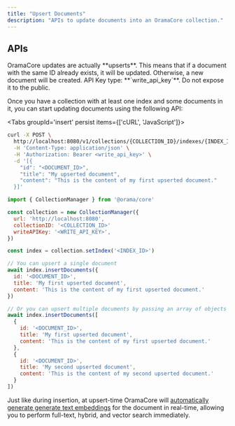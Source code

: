 ```yaml
---
title: "Upsert Documents"
description: "APIs to update documents into an OramaCore collection."
---
```


## APIs

<Callout type='warn'>
OramaCore updates are actually **upserts**. This means that if a document with the same ID already exists, it will be updated. Otherwise, a new document will be created.
</Callout>

<Callout>
API Key type: **`write_api_key`**. Do not expose it to the public.
</Callout>

Once you have a collection with at least one index and some documents in it, you can start updating documents using the following API:

<Tabs groupId='insert' persist items={['cURL', 'JavaScript']}>
```bash tab="cURL"
curl -X POST \
  http://localhost:8080/v1/collections/{COLLECTION_ID}/indexes/{INDEX_ID}/insert \
  -H 'Content-Type: application/json' \
  -H 'Authorization: Bearer <write_api_key>' \
  -d '[{
    "id": "<DOCUMENT_ID>",
    "title": "My upserted document",
    "content": "This is the content of my first upserted document."
  }]'
```

```js tab="JavaScript"
import { CollectionManager } from '@orama/core'

const collection = new CollectionManager({
  url: 'http://localhost:8080',
  collectionID: '<COLLECTION_ID>'
  writeAPIKey: '<WRITE_API_KEY>',
})

const index = collection.setIndex('<INDEX_ID>')

// You can upsert a single document
await index.insertDocuments({
  id: '<DOCUMENT_ID>',
  title: 'My first upserted document',
  content: 'This is the content of my first upserted document.'
})

// Or you can upsert multiple documents by passing an array of objects
await index.insertDocuments([
  {
    id: '<DOCUMENT_ID>',
    title: 'My first upserted document',
    content: 'This is the content of my first upserted document.'
  },
  {
    id: '<DOCUMENT_ID>',
    title: 'My second upserted document',
    content: 'This is the content of my second upserted document.'
  }
])
```
</Tabs>

Just like during insertion, at upsert-time OramaCore will [automatically generate generate text embeddings](/docs/customizations/text-embeddings) for the document in real-time, allowing you to perform full-text, hybrid, and vector search immediately.